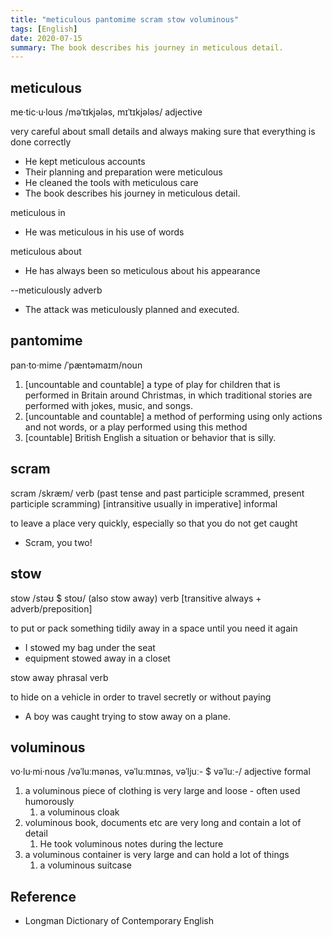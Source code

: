 ```yaml
---
title: "meticulous pantomime scram stow voluminous"
tags: [English]
date: 2020-07-15
summary: The book describes his journey in meticulous detail.
---
```


## meticulous

me·tic·u·lous /məˈtɪkjələs, mɪˈtɪkjələs/ adjective

very careful about small details and always making sure that everything is done
correctly

- He kept meticulous accounts
- Their planning and preparation were meticulous
- He cleaned the tools with meticulous care
- The book describes his journey in meticulous detail.

meticulous in

- He was meticulous in his use of words

meticulous about

- He has always been so meticulous about his appearance

--meticulously adverb

- The attack was meticulously planned and executed.

## pantomime

pan·to·mime /ˈpæntəmaɪm/noun

1. [uncountable and countable] a type of play for children that is performed in
   Britain around Christmas, in which traditional stories are performed with
   jokes, music, and songs.
2. [uncountable and countable] a method of performing using only actions and not
   words, or a play performed using this method
3. [countable] British English a situation or behavior that is silly.

## scram

scram /skræm/ verb (past tense and past participle scrammed, present participle
scramming) [intransitive usually in imperative] informal

to leave a place very quickly, especially so that you do not get caught

- Scram, you two!

## stow

stow /stəʊ $ stoʊ/ (also stow away) verb [transitive always +
adverb/preposition]

to put or pack something tidily away in a space until you need it again

- I stowed my bag under the seat
- equipment stowed away in a closet

stow away phrasal verb

to hide on a vehicle in order to travel secretly or without paying

- A boy was caught trying to stow away on a plane.

## voluminous

vo·lu·mi·nous /vəˈluːmənəs, vəˈluːmɪnəs, vəˈljuː- $ vəˈluː-/ adjective formal

1. a voluminous piece of clothing is very large and loose - often used humorously
   1. a voluminous cloak
2. voluminous book, documents etc are very long and contain a lot of detail
   1. He took voluminous notes during the lecture
3. a voluminous container is very large and can hold a lot of things
   1. a voluminous suitcase

## Reference

- Longman Dictionary of Contemporary English

